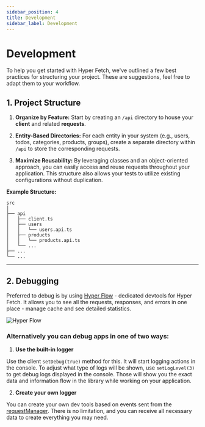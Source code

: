 ```yaml
---
sidebar_position: 4
title: Development
sidebar_label: Development
---
```


# Development

To help you get started with Hyper Fetch, we've outlined a few best practices for structuring your project. These are
suggestions, feel free to adapt them to your workflow.

## 1. Project Structure

1. **Organize by Feature:** Start by creating an `/api` directory to house your **client** and related **requests**.

2. **Entity-Based Directories:** For each entity in your system (e.g., users, todos, categories, products, groups),
   create a separate directory within `/api` to store the corresponding requests.

3. **Maximize Reusability:** By leveraging classes and an object-oriented approach, you can easily access and reuse
   requests throughout your application. This structure also allows your tests to utilize existing configurations
   without duplication.

**Example Structure:**

```
src
│
├── api
│   ├── client.ts
│   ├── users
│   │   └── users.api.ts
│   ├── products
│   │   └── products.api.ts
│   └── ...
├── ...
└── ...
```

---

## 2. Debugging

Preferred to debug is by using [Hyper Flow](docs/hyper-flow) - dedicated devtools for Hyper Fetch. It allows you to see
all the requests, responses, and errors in one place - manage cache and see detailed statistics.

![Hyper Flow](/img/previews/network-details.png)

<LinkCard type="docs" title="Hyper Flow" description="Dedicated devtools for Hyper Fetch" to="/docs/hyper-flow" />

### Alternatively you can debug apps in one of two ways:

1. **Use the built-in logger**

Use the client `setDebug(true)` method for this. It will start logging actions in the console. To adjust what type of
logs will be shown, use `setLogLevel(3)` to get debug logs displayed in the console. Those will show you the exact data
and information flow in the library while working on your application.

2. **Create your own logger**

You can create your own dev tools based on events sent from the [requestManager](/core/managers.mdx#requestmanager).
There is no limitation, and you can receive all necessary data to create everything you may need.
